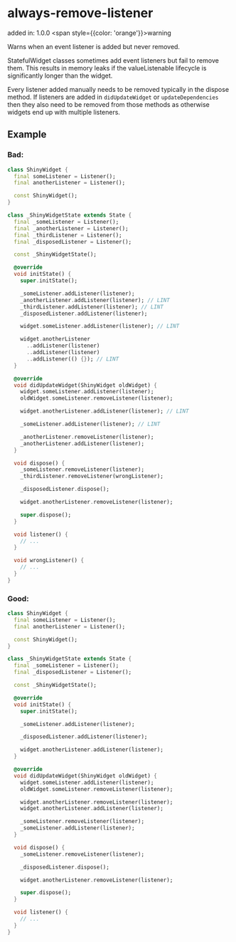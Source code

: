 # always-remove-listener
added in: 1.0.0 <span style={{color: 'orange'}}>warning</span>

Warns when an event listener is added but never removed.

StatefulWidget classes sometimes add event listeners but fail to remove them. This results in memory leaks if the valueListenable lifecycle is significantly longer than the widget.

Every listener added manually needs to be removed typically in the dispose method. If listeners are added in `didUpdateWidget` or `updateDependencies` then they also need to be removed from those methods as otherwise widgets end up with multiple listeners.

## Example
### Bad:
```dart
class ShinyWidget {
  final someListener = Listener();
  final anotherListener = Listener();

  const ShinyWidget();
}

class _ShinyWidgetState extends State {
  final _someListener = Listener();
  final _anotherListener = Listener();
  final _thirdListener = Listener();
  final _disposedListener = Listener();

  const _ShinyWidgetState();

  @override
  void initState() {
    super.initState();

    _someListener.addListener(listener);
    _anotherListener.addListener(listener); // LINT
    _thirdListener.addListener(listener); // LINT
    _disposedListener.addListener(listener);

    widget.someListener.addListener(listener); // LINT

    widget.anotherListener
      ..addListener(listener)
      ..addListener(listener)
      ..addListener(() {}); // LINT
  }

  @override
  void didUpdateWidget(ShinyWidget oldWidget) {
    widget.someListener.addListener(listener);
    oldWidget.someListener.removeListener(listener);

    widget.anotherListener.addListener(listener); // LINT

    _someListener.addListener(listener); // LINT

    _anotherListener.removeListener(listener);
    _anotherListener.addListener(listener);
  }

  void dispose() {
    _someListener.removeListener(listener);
    _thirdListener.removeListener(wrongListener);

    _disposedListener.dispose();

    widget.anotherListener.removeListener(listener);

    super.dispose();
  }

  void listener() {
    // ...
  }

  void wrongListener() {
    // ...
  }
}
```

### Good:

```dart
class ShinyWidget {
  final someListener = Listener();
  final anotherListener = Listener();

  const ShinyWidget();
}

class _ShinyWidgetState extends State {
  final _someListener = Listener();
  final _disposedListener = Listener();

  const _ShinyWidgetState();

  @override
  void initState() {
    super.initState();

    _someListener.addListener(listener);

    _disposedListener.addListener(listener);

    widget.anotherListener.addListener(listener);
  }

  @override
  void didUpdateWidget(ShinyWidget oldWidget) {
    widget.someListener.addListener(listener);
    oldWidget.someListener.removeListener(listener);

    widget.anotherListener.removeListener(listener);
    widget.anotherListener.addListener(listener);

    _someListener.removeListener(listener);
    _someListener.addListener(listener);
  }

  void dispose() {
    _someListener.removeListener(listener);

    _disposedListener.dispose();

    widget.anotherListener.removeListener(listener);

    super.dispose();
  }

  void listener() {
    // ...
  }
}
```
